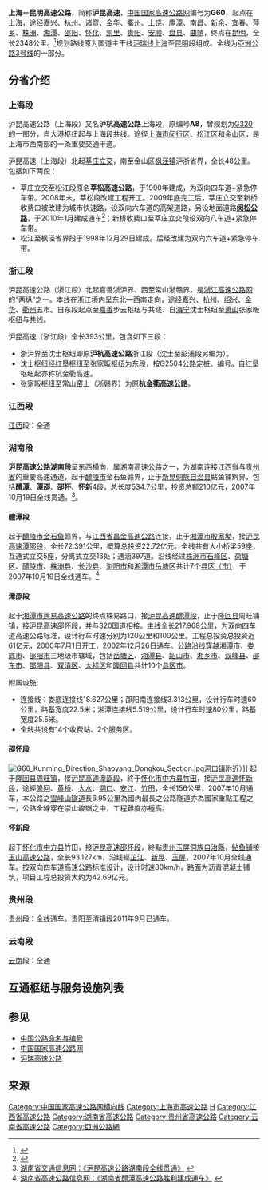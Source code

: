 {{中国高速公路信息框
| 编号 = G60
| 名称 = 上海－昆明高速公路
| 地图 = G60 map.svg
| 路线简称 = 沪昆
| 最近通车日期 = 2010年1月1日
| 规划总里程 = 2730
| 起点 = [[上海市|上海市]][[闵行区|闵行区]][[沪闵路|沪闵路]]及[[沪闵高架路|沪闵高架路]]
| 终点 = [[云南省|云南省]][[昆明市|昆明市]][[盘龙区|盘龙区]]二环北路
| 出口处数 = 
| 服务区数 = 
| 附加图片 = 
| 附加图片注释 = 
}}

'''上海－昆明高速公路'''，简称'''沪昆高速'''，[[中国国家高速公路网|中国国家高速公路网]]编号为'''G60'''，起点在[[上海|上海]]，途经[[嘉兴|嘉兴]]、[[杭州|杭州]]、[[诸暨|诸暨]]、[[金华|金华]]、[[衢州|衢州]]、[[上饶|上饶]]、[[鹰潭|鹰潭]]、[[南昌|南昌]]、[[新余|新余]]、[[宜春|宜春]]、[[萍乡|萍乡]]、[[株洲|株洲]]、[[湘潭|湘潭]]、[[邵阳|邵阳]]、[[怀化|怀化]]、[[凯里|凯里]]、[[贵阳|贵阳]]、[[安顺|安顺]]、[[盘县|盘县]]、[[曲靖|曲靖]]，终点在[[昆明|昆明]]，全长2348公里。<ref>{{Cite web |url=http://www.mot.gov.cn/images/luwang2009.jpg |title=中华人民共和国交通运输部国家高速公路网布局方案 |accessdate=2012-07-06 |archive-date=2013-09-28 |archive-url=https://web.archive.org/web/20130928220120/http://www.mot.gov.cn/images/luwang2009.jpg |dead-url=no }}</ref>规划路线原为国道主干线[[沪瑞高速公路|沪瑞线]][[上海|上海]]至[[昆明|昆明]]段组成。全线为{{Asian Highway nopic|3}}[[亞洲公路3号线|亞洲公路3号线]]的一部分。

== 分省介绍 ==

=== 上海段 ===
沪昆高速公路（上海段）又名'''沪杭高速公路'''上海段，原编号'''A8'''，曾规划为[[G320|G320]]的一部分，自大港枢纽起与{{China Expwy Name|G92}}上海段共线。途径[[上海市|上海市]][[闵行区|闵行区]]、[[松江区|松江区]]和[[金山区_(上海市)|金山区]]，是上海市西南部的一条重要交通干道。

沪昆高速（上海段）北起[[莘庄立交|莘庄立交]]，南至金山区[[枫泾镇|枫泾镇]]沪浙省界，全长48公里。包括如下两段：

*莘庄立交至松江段原名'''莘松高速公路'''，于1990年建成，为双向四车道+紧急停车带。2008年末，莘松段改建工程开工。2009年底完工后，莘庄立交至新桥收费口被改建为城市快速路，设双向六车道的高架道路，另设地面道路'''[[闵松公路|闵松公路]]'''，于2010年1月建成通车<ref>{{Cite web |url=http://sh.eastday.com/qtmt/20091229/u1a675243.html |title=东方网：沪昆高速公路主线将于2010年元旦凌晨通车 |accessdate=2010-08-16 |archive-date=2010-05-29 |archive-url=https://web.archive.org/web/20100529083701/http://sh.eastday.com/qtmt/20091229/u1a675243.html |dead-url=no }}</ref>；新桥收费口至莘庄立交段设双向八车道+紧急停车带。
*松江至枫泾省界段于1998年12月29日建成。后经改建为双向六车道+紧急停车带。

=== 浙江段 ===
{{see also|沪杭高速公路|杭金衢高速公路}}
沪昆高速公路（浙江段）北起嘉善浙沪界、西至常山浙赣界，是[[浙江高速公路|浙江高速公路网]]的“两纵”之一。本线在浙江境内呈东北—西南走向，途经[[嘉兴|嘉兴]]、[[杭州|杭州]]、[[绍兴|绍兴]]、[[金华|金华]]、[[衢州|衢州]]五市。自东段起点至[[嘉善县|嘉善]]步云枢纽与{{China Expwy Name|G92}}共线、自[[海宁|海宁]]沈士枢纽至[[萧山|萧山]]张家畈枢纽与{{China Expwy Name|G2504}}共线。

沪昆高速（浙江段）全长393公里，包含如下三段：
*浙沪界至沈士枢纽即原'''沪杭高速公路'''浙江段（沈士至彭浦段另编为{{China Expwy Name|S2|P=Zhejiang|[[沪杭高速公路|沪杭高速]]}}）。
*沈士枢纽经红垦枢纽至张家畈枢纽为{{China Expwy Name|G2504}}东段，按G2504公路定桩、编号。自红垦枢纽起亦称杭金衢高速。
*张家畈枢纽至常山窑上（浙赣界）为原'''杭金衢高速公路'''。
=== 江西段 ===
[[江西|江西]]段：全通

=== 湖南段 ===
'''沪昆高速公路湖南段'''呈东西横向，属[[湖南高速公路|湖南高速公路]]之一，为湖南连接[[江西省|江西省]]与[[贵州省|贵州省]]的重要高速通道，起于[[醴陵市|醴陵市]]金石鱼赣界，止于[[新晃侗族自治县|新晃侗族自治县]]鲇鱼铺黔界，包括'''醴潭'''、'''潭邵'''、'''邵怀'''、'''怀新'''4段，总长度534.7公里，投资总额210亿元，2007年10月19日全线贯通。<ref>[http://www.hnjt.gov.cn/static/news/news_633305529860148375_618.html 湖南省交通信息网：《沪昆高速公路湖南段全线贯通》] {{webarchive|url=https://web.archive.org/web/20090303112612/http://hnjt.gov.cn/static/news/news_633305529860148375_618.html |date=2009-03-03 }}</ref>。
====醴潭段====
起于[[醴陵市|醴陵市]][[金石鱼|金石鱼]]赣界，与[[江西省|江西省]][[昌金高速公路|昌金高速公路]]连接，止于[[湘潭市|湘潭市]][[殷家坳|殷家坳]]，接[[沪昆高速潭邵段|沪昆高速潭邵段]]，全长72.391公里，概算总投资22.72亿元。全线共有大小桥梁59座，互通式立交5座，分离式立交16处；通涵397道。沿线经过[[株洲市|株洲市]][[石峰区|石峰区]]、[[荷塘区|荷塘区]]、[[醴陵市|醴陵市]]、[[株洲县|株洲县]]、[[长沙县|长沙县]]、[[浏阳市|浏阳市]]和[[湘潭市|湘潭市]][[岳塘区|岳塘区]]共计7个[[县级行政区|县区（市）]]，于2007年10月19日全线通车。<ref>[http://www.hngs.net/news/ShowArticle.asp?ArticleID=1597 湖南省高速公路信息网：《湖南省醴潭高速公路胜利建成通车》] {{webarchive|url=https://web.archive.org/web/20071118011533/http://www.hngs.net/news/ShowArticle.asp?ArticleID=1597 |date=2007-11-18 }}</ref>
====潭邵段====
起于[[湘潭市|湘潭市]][[莲易高速公路|莲易高速公路]]的终点株易路口，接[[沪昆高速醴潭段|沪昆高速醴潭段]]，止于[[隆回县|隆回县]]周旺铺镇，接[[沪昆高速邵怀段|沪昆高速邵怀段]]，并与[[320国道|320国道]]相接。主线全长217.968公里，为双向四车道高速公路标准，设计行车时速分别为120公里和100公里。工程总投资总投资近61亿元，2000年7月1日开工，2002年12月26日通车。公路沿线穿越[[湘潭市|湘潭市]]、[[娄底市|娄底市]]、[[邵阳市|邵阳市]]三地级市辖域，包括[[岳塘区|岳塘区]]、[[湘潭县|湘潭县]]、[[韶山市|韶山市]]、[[湘乡市|湘乡市]]、[[双峰县|双峰县]]、[[邵东市|邵东市]]、[[邵阳县|邵阳县]]、[[双清区|双清区]]、[[大祥区|大祥区]]和[[隆回县|隆回县]]共计10个[[县级行政区|县区市]]。
;附属设施;
* 连接线：娄底连接线18.627公里；邵阳南连接线3.313公里，设计行车时速60公里，路基宽度22.5米；湘潭连接线5.519公里，设计行车时速80公里，路基宽度25.5米。
* 全线共设有14个收费站、2个服务区。

====邵怀段====
[[File:G60_Kunming_Direction_Shaoyang_Dongkou_Section.jpg|thumb]][[洞口镇|洞口镇]]附近）]]
起于[[隆回县|隆回县]][[周旺镇|周旺镇]]，接[[沪昆高速潭邵段|沪昆高速潭邵段]]，終于[[怀化市|怀化市]][[中方县|中方县]][[竹田_(懷化市)|竹田]]，接[[沪昆高速怀新段|沪昆高速怀新段]]，途經[[隆回|隆回]]、[[黄桥|黄桥]]、[[大水|大水]]、[[洞口|洞口]]、[[安江|安江]]、[[竹田_(懷化市)|竹田]]，全长156公里，2007年10月通车，本公路之[[雪峰山隧道|雪峰山隧道]]長6.95公里為國內最長之公路隧道亦為國家重點工程之一，公路全線穿在崇山峻嶺之中，工程難度亦極高。　

====怀新段====
起于[[怀化市|怀化市]][[中方县|中方县]]竹田，接[[沪昆高速邵怀段|沪昆高速邵怀段]]，終點[[贵州|贵州]][[玉屏侗族自治縣|玉屏侗族自治縣]]，[[鲇鱼铺|鲇鱼铺]]接[[玉山高速公路|玉山高速公路]]，全长93.127km，沿线經[[芷江|芷江]]、[[新晃|新晃]]、[[玉屏|玉屏]]，2007年10月全线通车。按双向四车道高速公路标准设计，设计时速80km/h，路面为沥青混凝土铺筑，项目工程总投资大约为42.69亿元。

=== 贵州段 ===
[[贵州|贵州]]段：全线通车。贵阳至清镇段2011年9月已通车。
=== 云南段 ===
{{see also|曲胜高速公路|曲嵩高速公路|小龙高速公路}}
[[云南|云南]]段：全通

== 互通枢纽与服务设施列表 ==
{{Start expwy exit box|place=1}}
{{Expwy exit item|type=M|name=莘庄|place=[[上海市|上海市]]|place rows=18|road connection=[[沪闵高架路|沪闵高架路]]<br/>[[沪闵路|沪闵路]]}}
{{Expwy exit item|type=H|name=莘庄|highway connection={{China Expwy Name|S4|P=Shanghai}}<br/>{{China Expwy Name|S20|P=Shanghai}}}}
{{Expwy exit item|type=E|name=水清路|road connection=水清路|comment=限昆明方向出，上海方向入口仅能进入S4及S20外圈方向}}
{{Expwy exit item|type=E|name=七莘路|road connection=[[七莘路|七莘路]]（{{中国省道名|206|P=上海}}）<br/>闵松公路|comment=限上海方向入，昆明方向出}}
{{Expwy exit item|type=E|name=中春路|road connection=中春路<br/>西环路<br/>闵松公路|comment=限杭州方向出}}
{{Expwy exit item|type=E|name=嘉闵高架路|road connection=[[嘉闵高架路|嘉闵高架路]]}}
{{Expwy exit item|type=E|name=莘砖公路|road connection=莘砖公路<br/>明华路<br/>闵松公路|comment=限上海方向出，昆明方向入}}
{{Expwy exit item|type=T|name=新桥主线}}
{{Expwy exit item|type=EH|name=新桥|highway connection={{China Expwy Name|G15}}|road connection=九新公路、新车公路（{{中国省道名|209|P=上海}}）（入）<br/>新效路、新效支路（出）}}
{{Expwy exit item|type=E|name=松江东|road connection=文翔东路<br/>中凯路}}
{{Expwy exit item|type=E|name=松江|alias=松江新城|road connection=嘉松南路（{{中国省道名|224|P=上海}}）、南期昌路（松江新城）<br/>九峰路、荣乐中路（松江）}}
{{Expwy exit item|type=EH|name=大港|state=C|road connection=光华路<br/>昆港公路|highway connection={{China Expwy Name|G1503}}<br/>{{China Expwy Name|G92}}|comment={{China Expwy Name|G92|起点}}，与{{China Expwy Name|G92}}共线段起点}}
{{Expwy exit item|type=E|name=石湖荡|state=C|road connection=苗圃公路}}
{{Expwy exit item|type=H|name=沪昆申嘉湖|state=C|highway connection={{China Expwy Name|S32|P=Shanghai}}|comment=上海方向限S32上海方向入，昆明方向限S32湖州方向出}}
{{Expwy exit item|type=E|name=新浜|state=C|road connection=叶新公路}}
{{Expwy exit item|type=T|name=枫泾主线|state=D|comment=已拆除}}
{{Expwy exit item|type=S|name=枫泾|state=C|comment=与原主线收费站平行}}
{{Expwy exit item|type=E|name=枫泾|state=C|road connection=亭枫公路（{{中国国道名|320}}）}}
{{Expwy exit item|type=B|name=沪浙界|state=C|place=沪浙界|place rows=1}}
{{Expwy exit item|type=H|name=沪杭亭枫|state=C|place=[[嘉兴市|嘉兴市]]|place rows=17|highway connection={{China Expwy Name|S36|P=Shanghai}}|comment=限上海方向出，昆明方向入}}
{{Expwy exit item|type=T|name=浙沪主线|state=D|comment=已拆除}}
{{Expwy exit item|type=E|name=嘉善|state=C}}
{{Expwy exit item|type=H|name=步云|state=C|highway connection={{China Expwy Name|G1521}}<br/>{{China Expwy Name|G92}}|comment=与{{China Expwy Name|G92}}共线段终点}}
{{Expwy exit item|type=E|name=嘉兴|alias=嘉兴东|road connection={{中国省道名|202|P=浙江}}}}
{{Expwy exit item|type=H|name=嘉兴|highway connection={{China Expwy Name|S11|P=Zhejiang}}}}
{{Expwy exit item|type=H|name=2号|highway connection={{China Expwy Name|G1522}}|comment=往G1522常熟方向限上海方向出}}
{{Expwy exit item|type=E|name=王店|road connection={{中国县道名|103}}}}
{{Expwy exit item|type=S|name=嘉兴}}
{{Expwy exit item|type=E|name=屠甸|road connection={{中国县道名|109}}}}
{{Expwy exit item|type=E|name=桐乡|road connection={{中国县道名|810}}<br/>高桥大道}}
{{Expwy exit item|type=H|name=骑塘|highway connection={{China Expwy Name|S9|P=Zhejiang}}}}
{{Expwy exit item|type=S|name=长安}}
{{Expwy exit item|type=E|name=长安|road connection={{中国县道名|110}}}}
{{Expwy exit item|type=H|name=沈士|state=C|highway connection={{China Expwy Name|G2504}}<br/>{{China Expwy Name|S2HH|P=Zhejiang}}|comment={{China Expwy Name|G2504|起点}}，与{{China Expwy Name|G2504}}共线段起点，往S2方向限上海方向入，昆明方向出}}
{{Expwy exit item|type=E|name=许村南|state=C|road connection={{中国国道名|104}}<br/>{{中国国道名|525}}<br/>东西大道|comment=与{{中国国道名|104}}共线段起点}}
{{Expwy exit item|type=H|name=绕城东|state=C|highway connection={{China Expwy Name|G92}}<br/>{{China Expwy Name|S16|P=Zhejiang}}|comment=与{{China Expwy Name|G92}}共线段起点}}
{{Expwy exit item|type=EH|name=下沙|place=[[杭州市|杭州市]]|place rows=6|highway connection={{China Expwy Name|G2504|北段}}|road connection=[[江东大桥_(杭州)|江东大桥]]（{{中国国道名|104}}）<br/>[[德胜路|德胜路]]|comment=往G2504北段限昆明方向入、上海方向出，与{{中国国道名|104}}共线段终点|state=C}}
{{Expwy exit item|type=S|name=下沙|state=C}}
{{Expwy exit item|type=E|name=下沙南|state=C|road connection=20号大街|comment=限昆明方向入、上海方向出}}
{{Expwy exit item|type=H|name=红垦|state=C|highway connection={{China Expwy Name|G92}}<br/>{{China Expwy Name|S2HY|P=Zhejiang}}|comment=与{{China Expwy Name|G92}}共线段终点，往S2限昆明方向入、上海方向出}}
{{Expwy exit item|type=HT|name=新街|state=C|highway connection={{China Expwy Name|S4|P=Zhejiang}}|comment=昆明方向限S4机场方向出、上海方向限S4杭州方向入}}
{{Expwy exit item|type=E|name=萧山东|state=C|road connection=[[彩虹快速路|彩虹快速路]]}}
{{Expwy exit item|type=E|name=杨汛桥|alias=柯桥西（杨汛桥）|state=C|place=[[绍兴市|绍兴市]]|place rows=2|road connection=杭衢高速绍兴连接线}}
{{Expwy exit item|type=H|name=联众|state=U|highway connection={{China Expwy Name|S42|P=Zhejiang}}}}
{{Expwy exit item|type=EH|name=张家畈|alias=所前|state=C|place=[[杭州市|杭州市]]|place rows=4|highway connection={{China Expwy Name|G2504}}|comment=与{{China Expwy Name|G2504}}共线段终点}}
{{Expwy exit item|type=E|name=临浦|road connection=临北路<br/>塘湄线}}
{{Expwy exit item|type=S|name=萧山}}
{{Expwy exit item|type=E|name=浦阳|road connection=大泥线（上海方向直接相接）<br/>东思线（昆明方向直接相接）}}
{{Expwy exit item|type=E|name=次坞|place=[[绍兴市|绍兴市]]|place rows=6|road connection=十店线}}
{{Expwy exit item|type=H|name=直埠|highway connection={{China Expwy Name|S26|P=Zhejiang}}<br/>{{China Expwy Name|S43|P=Zhejiang}}}}
{{Expwy exit item|type=E|name=诸暨|road connection=迎宾路<br/>西二环路}}
{{Expwy exit item|type=S|name=诸暨}}
{{Expwy exit item|type=E|name=牌头|road connection={{中国国道名|235}}<br/>站前路}}
{{Expwy exit item|type=H|name=安华|highway connection={{China Expwy Name|S24|P=Zhejiang}}}}
{{Expwy exit item|type=E|name=郑家坞|place=[[金华市|金华市]]|place rows=17|road connection={{中国国道名|351}}}}
{{Expwy exit item|type=E|name=浦江|road connection={{中国省道名|210|P=浙江}}<br/>恒昌大道}}
{{Expwy exit item|type=H|name=后宅|highway connection={{China Expwy Name|S45|P=Zhejiang}}}}
{{Expwy exit item|type=E|name=义乌|road connection=机场路}}
{{Expwy exit item|type=E|name=望道|road connection=疏港快速路}}
{{Expwy exit item|type=E|name=上溪|road connection=四通西路、四通东路（{{中国国道名|235}}）<br/>上佛路（{{中国国道名|527}}）}}
{{Expwy exit item|type=S|name=金华}}
{{Expwy exit item|type=H|name=傅村|highway connection={{China Expwy Name|G1512}}}}
{{Expwy exit item|type=E|name=鞋塘|road connection=华丰路（{{中国国道名|235}}）<br/>金山大道}}
{{Expwy exit item|type=H|name=鹤岩山|highway connection={{China Expwy Name|G25}}|comment=G25长春方向限上海方向出、昆明方向出，深圳方向限上海方向入、昆明方向入}}
{{Expwy exit item|type=EH|name=金华东|highway connection={{China Expwy Name|G25}}|road connection={{中国国道名|235}}<br/>北二环路}}
{{Expwy exit item|type=E|name=金华|road connection=迎宾大道}}
{{Expwy exit item|type=E|name=婺城|state=U|road connection=宗安街（{{中国省道名|313|P=浙江}}）}}
{{Expwy exit item|type=E|name=兰溪|road connection={{中国国道名|330}}}}
{{Expwy exit item|type=S|name=兰溪}}
{{Expwy exit item|type=E|name=金华西|road connection=白汤下路}}
{{Expwy exit item|type=E|name=游埠|road connection=游诸线<br/>河安南路<br/>章士线}}
{{Expwy exit item|type=E|name=龙游港|state=U|place=[[衢州市|衢州市]]|place rows=16}}
{{Expwy exit item|type=E|name=龙游|road connection={{中国国道名|320}}}}
{{Expwy exit item|type=H|name=吕塘角|highway connection={{China Expwy Name|G4012}}}}
{{Expwy exit item|type=S|name=衢州}}
{{Expwy exit item|type=E|name=衢江|state=U|road connection={{中国县道名|212|西虎线}}}}
{{Expwy exit item|type=E|name=衢州东|road connection={{中国省道名|305|P=浙江}}<br/>宾港北路}}
{{Expwy exit item|type=E|name=衢州西|road connection=花园中大道<br/>智慧大道}}
{{Expwy exit item|type=E|name=柯城|state=U|road connection={{中国县道名|309|航河线}}}}
{{Expwy exit item|type=P|name=后坞}}
{{Expwy exit item|type=H|name=五里|highway connection={{China Expwy Name|G3}}}}
{{Expwy exit item|type=E|name=常山东|alias=阁底|road connection={{中国县道名|510|常河线}}}}
{{Expwy exit item|type=E|name=常山|road connection=文教西路（{{中国国道名|320}}）}}
{{Expwy exit item|type=S|name=常山}}
{{Expwy exit item|type=E|name=常山西|alias=球川|road connection=利川南路}}
{{Expwy exit item|type=P|name=球川|comment=仅上海方向}}
{{Expwy exit item|type=T|name=浙赣主线|state=D|comment=昆明方向，已拆除}}
{{Expwy exit item|type=B|name=浙赣界|place=浙赣界|place rows=1}}
{{Expwy exit item|type=T|name=赣浙主线|state=D|place=[[上饶市|上饶市]]|place rows=12|comment=上海方向，已拆除}}
{{Expwy exit item|type=E|name=玉山|road connection=太甲山大道（{{中国国道名|320}}）<br/>人民大道}}
{{Expwy exit item|type=E|name=广丰|road connection={{中国国道名|320}}<br/>广丰连接线}}
{{Expwy exit item|type=H|name=上饶东|state=L|highway connection={{China  Expwy Name|G0321}}<br/>[[上浦高速公路|上浦高速]]<!--{{China Expwy Name|SXX|P=Jiangxi}}-->|comment=上浦高速建设中}}
{{Expwy exit item|type=E|name=上饶东|road connection={{中国国道名|237}}}}
{{Expwy exit item|type=E|name=上饶西|road connection=三清山西大道}}
{{Expwy exit item|type=E|name=上饶西|road connection={{中国国道名|320}}<br/>{{中国国道名|353}}}}
{{Expwy exit item|type=H|name=上饶西|highway connection={{China  Expwy Name|G1514}}}}
{{Expwy exit item|type=S|name=上饶}}
{{Expwy exit item|type=E|name=杨梅岭|road connection={{中国省道名|204|P=江西}}}}
{{Expwy exit item|type=H|name=弋阳|highway connection={{China  Expwy Name|S33|P=Jiangxi}}}}
{{Expwy exit item|type=E|name=弋阳|road connection={{中国国道名|320}}<br/>{{中国国道名|353}}}}
{{Expwy exit item|type=E|name=贵溪|place=[[鹰潭市|鹰潭市]]|place rows=6|road connection=贵溪大道}}
{{Expwy exit item|type=E|name=鹰潭东|road connection=鹰东大道<br/>白鹤湖大道}}
{{Expwy exit item|type=S|name=鹰潭}}
{{Expwy exit item|type=E|name=鹰潭西|road connection={{中国国道名|206}}<br/>鹰西大道}}
{{Expwy exit item|type=S|name=龙虎山}}
{{Expwy exit item|type=H|name=鹰潭|highway connection={{China Expwy Name|G35}}}}
{{Expwy exit item|type=E|name=余江|place=[[抚州市|抚州市]]|place rows=4}}
{{Expwy exit item|type=E|name=东乡|road connection=大富大道<br/>应龙路}}
{{Expwy exit item|type=H|name=东乡|road connection=[[东昌高速公路|东昌高速]]<!--{{China Expwy Name|S42|P=Jiangxi}}-->}}
{{Expwy exit item|type=S|name=东乡}}
{{Expwy exit item|type=E|name=进贤|place=[[南昌市|南昌市]]|place rows=9}}
{{Expwy exit item|type=H|name=昌东南|state=C|highway connection={{China Expwy Name|G6001}}<br/>{{China Expwy Name|G70}}|comment=与{{China Expwy Name|G6001}}共线段起点}}
{{Expwy exit item|type=E|name=温家圳|state=C|road connection={{中国国道名|316}}}}
{{Expwy exit item|type=E|name=黄马|state=C|road connection={{中国县道名|030}}}}
{{Expwy exit item|type=E|name=向塘|state=C|road connection={{中国国道名|105}}}}
{{Expwy exit item|type=S|name=南昌南|state=C}}
{{Expwy exit item|type=H|name=岗上|state=C|highway connection={{China Expwy Name|G6011}}<br/>[[南昌联络线高速公路|南昌联络线]]<!--{{China Expwy Name|S47|P=Jiangxi}}-->}}
{{Expwy exit item|type=E|name=丰厚|state=C|road connection=丰厚一级公路（{{中国省道名|216|P=江西}}）}}
{{Expwy exit item|type=H|name=厚田|state=C|highway connection={{China Expwy Name|G6001}}|comment=与{{China Expwy Name|G6001}}共线段终点}}
{{Expwy exit item|type=E|name=丰城|place=[[宜春市|宜春市]]|place rows=9}}
{{Expwy exit item|type=S|name=丰城}}
{{Expwy exit item|type=E|name=泉港|road connection={{中国县道名|595}}}}
{{Expwy exit item|type=E|name=胡家坊|road connection={{中国省道名|220|P=江西}}}}
{{Expwy exit item|type=E|name=樟树}}
{{Expwy exit item|type=E|name=临江|road connection={{中国省道名|228|P=江西}}}}
{{Expwy exit item|type=S|name=樟树}}
{{Expwy exit item|type=H|name=樟树|highway connection=[[东昌高速公路|东昌高速]]<!--{{China Expwy Name|S42|P=Jiangxi}}--><br/>{{China Expwy Name|S69|P=Jiangxi}}}}
{{Expwy exit item|type=E|name=黄土岗|road connection={{中国国道名|533}}}}
{{Expwy exit item|type=E|name=罗坊|place=[[新余市|新余市]]|place rows=5|road connection={{中国县道名|294}}}}
{{Expwy exit item|type=S|name=新余}}
{{Expwy exit item|type=E|name=新余|road connection={{中国省道名|221|P=江西}}<br/>{{中国省道名|223|P=江西}}}}
{{Expwy exit item|type=H|name=新余|highway connection={{China Expwy Name|G45}}}}
{{Expwy exit item|type=E|name=分宜|road connection={{中国省道名|221|P=江西}}}}
{{Expwy exit item|type=E|name=彬江|place=[[宜春市|宜春市]]|place rows=6}}
{{Expwy exit item|type=S|name=宜春}}
{{Expwy exit item|type=E|name=宜春|road connection=宜春大道（{{中国国道名|220}}）}}
{{Expwy exit item|type=EH|name=袁州|highway connection={{China Expwy Name|S81|P=Jiangxi}}}}
{{Expwy exit item|type=H|name=|highway connection=[[宜井遂高速公路|宜井遂高速]]}}
{{Expwy exit item|type=E|name=西村|road connection={{中国省道名|531|P=江西}}}}
{{Expwy exit item|type=E|name=芦溪|place=[[萍乡市|萍乡市]]|place rows=6|road connection={{中国省道名|225|P=江西}}}}
{{Expwy exit item|type=S|name=萍乡}}
{{Expwy exit item|type=E|name=萍乡|road connection=萍实北大道<br/>中环路}}
{{Expwy exit item|type=H|name=萍乡|highway connection={{China Expwy Name|S89|P=Jiangxi}}}}
{{Expwy exit item|type=E|name=湘东|road connection=湘荷北路}}
{{Expwy exit item|type=T|name=赣湘主线|state=D|comment=昆明方向，已拆除}}
{{Expwy exit item|type=B|name=赣湘界|place=赣湘界|place rows=1}}
{{Expwy exit item|type=T|name=湘赣主线|state=D|place=[[株洲市|株洲市]]|place rows=8|comment=上海方向，已拆除}}
{{Expwy exit item|type=E|name=醴陵东|road connection=醴陵大道}}
{{Expwy exit item|type=E|name=醴陵北|road connection=瓷谷大道（{{中国国道名|320}}）}}
{{Expwy exit item|type=H|name=板杉|highway connection={{China Expwy Name|G0422}}}}
{{Expwy exit item|type=S|name=醴陵}}
{{Expwy exit item|type=E|name=芷钱桥}}
{{Expwy exit item|type=E|name=株洲东|road connection=荷塘大道}}
{{Expwy exit item|type=H|name=株洲|highway connection={{China Expwy Name|S21|P=Hunan}}}}
{{Expwy exit item|type=P|name=跳马|place=[[长沙市|长沙市]]|place rows=1}}
{{Expwy exit item|type=HT|name=株洲北|place=[[湘潭市|湘潭市]]|place rows=13|highway connection={{China Expwy Name|S52|P=Hunan}}}}
{{Expwy exit item|type=H|name=殷家坳|highway connection={{China Expwy Name|G4}}}}
{{Expwy exit item|type=E|name=昭山南|state=U|road connection=芙蓉南路（{{中国国道名|107}}）|comment=限上海方向入，昆明方向出}}
{{Expwy exit item|type=E|name=岳塘|road connection=商城路}}
{{Expwy exit item|type=EH|name=湘潭北|highway connection={{China Expwy Name|S41|P=Hunan}}|road connection=莲城大道|comment=须经过收费站}}
{{Expwy exit item|type=S|name=湘潭}}
{{Expwy exit item|type=H|name=塔岭|highway connection={{China Expwy Name|G0421}}}}
{{Expwy exit item|type=H|name=韶山|highway connection={{China Expwy Name|S01|P=Hunan}}}}
{{Expwy exit item|type=S|name=湘乡东}}
{{Expwy exit item|type=E|name=湘乡|road connection=湘乡大道<br/>黄金大道}}
{{Expwy exit item|type=E|name=潭市|road connection={{中国省道名|222|P=湖南}}}}
{{Expwy exit item|type=E|name=水府}}
{{Expwy exit item|type=S|name=水府庙}}
{{Expwy exit item|type=H|name=檀树冲|state=C|place=[[娄底市|娄底市]]|place rows=5|highway connection={{China Expwy Name|S71|P=Hunan}}|comment=与{{China Expwy Name|S71|P=Hunan}}共线段起点}}
{{Expwy exit item|type=H|name=娄底|state=C|highway connection={{China Expwy Name|S70|P=Hunan}}}}
{{Expwy exit item|type=H|name=长冲|state=C|highway connection={{China Expwy Name|S71|P=Hunan}}|comment=与{{China Expwy Name|S71|P=Hunan}}共线段终点}}
{{Expwy exit item|type=E|name=双峰|road connection={{中国国道名|234}}}}
{{Expwy exit item|type=E|name=三塘铺}}
{{Expwy exit item|type=S|name=邵东|place=[[邵阳市|邵阳市]]|place rows=16}}
{{Expwy exit item|type=E|name=廉桥|road connection={{中国国道名|320}}}}
{{Expwy exit item|type=E|name=邵东|road connection=昭阳大道}}
{{Expwy exit item|type=H|name=范家山|highway connection={{China Expwy Name|S80|P=Hunan}}}}
{{Expwy exit item|type=E|name=邵阳东|road connection=世纪大道}}
{{Expwy exit item|type=S|name=宝庆}}
{{Expwy exit item|type=E|name=邵阳南|road connection=西湖南路<br/>湖口井路}}
{{Expwy exit item|type=H|name=梽木山|highway connection={{China Expwy Name|G55}}}}
{{Expwy exit item|type=E|name=周旺铺|road connection={{中国国道名|320}}<br/>{{中国省道名|240|P=湖南}}}}
{{Expwy exit item|type=S|name=隆回}}
{{Expwy exit item|type=E|name=隆回|road connection={{中国省道名|219|P=湖南}}}}
{{Expwy exit item|type=E|name=黄桥|road connection={{中国县道名|060}}}}
{{Expwy exit item|type=H|name=大水|highway connection={{China Expwy Name|S91|P=Hunan}}}}
{{Expwy exit item|type=S|name=洞口}}
{{Expwy exit item|type=E|name=洞口|road connection=蔡锷南路<br/>华荣路}}
{{Expwy exit item|type=E|name=江口|road connection={{中国国道名|241}}<br/>{{中国国道名|320}}}}
{{Expwy exit item|type=E|name=|state=U|place=[[怀化市|怀化市]]|place rows=13}}
{{Expwy exit item|type=E|name=安江|road connection={{中国省道名|222|P=湖南}}}}
{{Expwy exit item|type=P|name=安方}}
{{Expwy exit item|type=E|name=中方|road connection={{中国国道名|209}}<br/>{{中国国道名|320}}}}
{{Expwy exit item|type=H|name=竹田|highway connection={{China Expwy Name|G65}}}}
{{Expwy exit item|type=E|name=芷江|road connection={{中国国道名|320}}<br/>迎宾路<br/>海峡大道}}
{{Expwy exit item|type=S|name=芷江}}
{{Expwy exit item|type=H|name=芷江西|highway connection={{China Expwy Name|S50|P=Hunan}}}}
{{Expwy exit item|type=E|name=土桥}}
{{Expwy exit item|type=E|name=柳寨|road connection={{中国县道名|064}}}}
{{Expwy exit item|type=E|name=兴隆|road connection={{中国国道名|242}}}}
{{Expwy exit item|type=T|name=湘贵省界|state=D|comment=已拆除}}
{{Expwy exit item|type=S|name=新晃}}
{{Expwy exit item|type=B|name=贵湘界|place=贵湘界|place rows=1}}
{{Expwy exit item|type=T|name=贵湘省界|state=D|place=[[铜仁市|铜仁市]]|place rows=5|comment=已拆除}}
{{Expwy exit item|type=P|name=龙井坪}}
{{Expwy exit item|type=H|name=大龙|highway connection={{China Expwy Name|S15|P=Guizhou}}}}
{{Expwy exit item|type=P|name=玉铜|comment=加油站}}
{{Expwy exit item|type=E|name=玉屏|road connecticon=箫笛路<br/>平江路}}
{{Expwy exit item|type=E|name=岑巩|place=[[黔东南苗族侗族自治州|黔东南苗族侗族自治州]]|place rows=25|road connection={{中国省道名|203|P=贵州}}}}
{{Expwy exit item|type=E|name=青溪|road connection={{中国国道名|551}}}}
{{Expwy exit item|type=P|name=镇远}}
{{Expwy exit item|type=S|name=三穗}}
{{Expwy exit item|type=E|name=三穗|road connection=新陆大道（{{中国国道名|320}}）<br/>将军大道}}
{{Expwy exit item|type=H|name=院屯|highway connection={{China Expwy Name|S84|P=Guizhou}}}}
{{Expwy exit item|type=E|name=台烈|road connection={{中国国道名|320}}}}
{{Expwy exit item|type=H|name=岑松|highway connection={{China Expwy Name|S25|P=Guizhou}}}}
{{Expwy exit item|type=E|name=岑松|road connection={{中国国道名|320}}}}
{{Expwy exit item|type=S|name=温泉}}
{{Expwy exit item|type=E|name=剑河|road connection={{中国国道名|320}}}}
{{Expwy exit item|type=P|name=台江|comment=加油站}}
{{Expwy exit item|type=E|name=台江|road connection={{中国国道名|211}}<br/>{{中国国道名|320}}}}
{{Expwy exit item|type=H|name=下长坡|highway connection=[[凯雷高速公路|凯雷高速]]<!--{{China Expwy Name|S63|P=Guizhou}}-->}}
{{Expwy exit item|type=H|name=三棵树|state=C|highway connection={{China Expwy Name|S07|P=Guizhou|[[凯里环城高速公路|凯里环城高速]]}}|comment=与{{China Expwy Name|S07|P=Guizhou|[[凯里环城高速公路|凯里环城高速]]}}共线段起点}}
{{Expwy exit item|type=S|name=三棵树|state=C}}
{{Expwy exit item|type=E|name=凯里东|state=C|road connection=西湖路（{{中国国道名|243}}）}}
{{Expwy exit item|type=E|name=凯里|state=C|road connection=凯开大道（{{中国国道名|320}}）}}
{{Expwy exit item|type=H|name=青虎冲|state=C|highway connection={{China Expwy Name|S62|P=Guizhou}}}}
{{Expwy exit item|type=E|name=凯里西|state=C|road connection={{中国国道名|320}}}}
{{Expwy exit item|type=H|name=麻江|state=C|highway connection={{China Expwy Name|S07|P=Guizhou|[[凯里环城高速公路|凯里环城高速]]}}|comment=与{{China Expwy Name|S07|P=Guizhou|[[凯里环城高速公路|凯里环城高速]]}}共线段终点}}
{{Expwy exit item|type=E|name=麻江|road connection=迎宾北路}}
{{Expwy exit item|type=S|name=麻江}}
{{Expwy exit item|type=H|name=麻江西|state=C|highway connection={{China Expwy Name|G75}}|comment=与{{China Expwy Name|G75}}共线段起点}}
{{Expwy exit item|type=H|name=福泉|state=C|highway connection={{China Expwy Name|S35|P=Guizhou}}}}
{{Expwy exit item|type=E|name=马场坪|place=[[黔南布依族苗族自治州|黔南布依族苗族自治州]]|place rows=8|road connection={{中国国道名|210}}<br/>{{中国国道名|320}}|state=C}}
{{Expwy exit item|type=E|name=黄丝|road connection={{中国国道名|210}}<br/>{{中国国道名|320}}|state=C}}
{{Expwy exit item|type=E|name=贵定|road connection={{中国县道名|926|金南大道}}<br/>迎宾大道|state=C}}
{{Expwy exit item|type=S|name=牟朱洞|state=C}}
{{Expwy exit item|type=E|name=盘江|state=C|road connection={{中国国道名|210}}<br/>{{中国国道名|320}}}}
{{Expwy exit item|type=E|name=龙里东|state=C|road connection=宏基路<br/>西环路<br/>环北路}}
{{Expwy exit item|type=S|name=龙里|state=C}}
{{Expwy exit item|type=E|name=龙里西|state=C|road connection=继望路<br/>双龙路}}
{{Expwy exit item|type=H|name=小碧|state=C|place=[[贵阳市|贵阳市]]|place rows=16|highway connection={{China Expwy Name|G6002}}<br/>{{China Expwy Name|G69}}<br/>{{China Expwy Name|G75}}<br/>{{China Expwy Name|G7521}}|comment=与{{China Expwy Name|G75}}共线段终点，与{{China Expwy Name|G6002}}{{China Expwy Name|G69}}{{China Expwy Name|G7521}}共线段起点}}
{{Expwy exit item|type=S|name=小碧|state=C|comment=仅上海方向}}
{{Expwy exit item|type=E|name=贵阳东|state=C}}
{{Expwy exit item|type=S|name=龙洞堡|state=C}}
{{Expwy exit item|type=EH|name=秦祺|state=C|highway connection={{China Expwy Name|G76}}|road connection=龙洞堡大道|comment={{China Expwy Name|G7521|终点}}，与{{China Expwy Name|G7521}}共线段终点，与{{China Expwy Name|G76}}共线段起点}}
{{Expwy exit item|type=EH|name=牛郎关|state=C|highway connection={{China Expwy Name|G69}}<br/>{{China Expwy Name|S01|P=Guizhou}}|road connection=富源南路|comment=与{{China Expwy Name|G69}}共线段终点}}
{{Expwy exit item|type=E|name=经开|state=C|road connection=王宽路}}
{{Expwy exit item|type=E|name=花溪|state=C}}
{{Expwy exit item|type=H|name=金竹|state=C|highway connection={{China Expwy Name|S01|P=Guizhou}}}}
{{Expwy exit item|type=EH|name=金华|state=C|highway connection=[[贵黄高速公路|贵黄高速]]}}
{{Expwy exit item|type=EH|name=贵阳西|state=C|highway connection={{China Expwy Name|G6002}}|road connection=金清大道（{{中国国道名|320}}）|comment=与{{China Expwy Name|G6002}}共线段终点}}
{{Expwy exit item|type=E|name=观山湖|state=C}}
{{Expwy exit item|type=E|name=清镇|state=C|road connection=百马大道}}
{{Expwy exit item|type=H|name=庙儿山|state=C|highway connection=[[贵黄高速公路|贵黄高速]]|comment=限上海方向出，昆明方向入}}
{{Expwy exit item|type=E|name=庙儿山|state=C|road connection=贵黄公路（{{中国国道名|320}}）|comment=限上海方向出，昆明方向入}}
{{Expwy exit item|type=H|name=红枫湖|state=C|highway connection={{China Expwy Name|G76}}|comment=与{{China Expwy Name|G76}}共线段终点}}
{{Expwy exit item|type=E|name=夏云|place=[[安顺市|安顺市]]|place rows=18|road connection=贵黄公路（{{中国国道名|320}}）}}
{{Expwy exit item|type=P|name=夏云}}
{{Expwy exit item|type=E|name=平坝|road connection=贵黄公路（{{中国国道名|320}}）<br/>平黎大道}}
{{Expwy exit item|type=E|name=天龙|road connection={{中国县道名|005}}}}
{{Expwy exit item|type=S|name=云峰}}
{{Expwy exit item|type=H|name=安顺东|highway connection=[[安顺环城高速公路|安顺环城高速]]<!--{{China Expwy Name|S03|P=Guizhou}}--><br/>{{China Expwy Name|S55|P=Guizhou}}}}
{{Expwy exit item|type=E|name=安顺东|road connection=黄果树大街（{{中国国道名|320}}）}}
{{Expwy exit item|type=E|name=安顺南|road connection=紫云路（{{中国省道名|209|P=贵州}}）<br/>龙宫大道}}
{{Expwy exit item|type=H|name=小屯|highway connection=[[安顺环城高速公路|安顺环城高速]]<!--{{China Expwy Name|S03|P=Guizhou}}--><br/>[[花安高速公路|花安高速]]<!--{{China Expwy Name|S89|P=Guizhou}}-->}}
{{Expwy exit item|type=S|name=龙宫}}
{{Expwy exit item|type=E|name=龙宫|road connection={{中国国道名|320}}}}
{{Expwy exit item|type=H|name=镇宁|highway connection={{China Expwy Name|G7611}}}}
{{Expwy exit item|type=E|name=镇宁|road connection=红星大道<br/>天马大道<br/>天瀑路}}
{{Expwy exit item|type=E|name=黄果树|road connection=贵黄公路（{{中国国道名|320}}）<br/>迎宾大道}}
{{Expwy exit item|type=E|name=关岭|road connection=关兴公路（{{中国省道名|213|P=贵州}}）}}
{{Expwy exit item|type=S|name=关岭}}
{{Expwy exit item|type=E|name=永宁|road connection={{中国国道名|320}}}}
{{Expwy exit item|type=E|name=岗乌}}
{{Expwy exit item|type=E|name=晴隆|place=[[黔西南布依族苗族自治州|黔西南布依族苗族自治州]]|place rows=6|road connection=黄庄大道}}
{{Expwy exit item|type=S|name=晴隆}}
{{Expwy exit item|type=E|name=沙子|road connection={{中国国道名|320}}}}
{{Expwy exit item|type=H|name=江西坡|highway connection={{China Expwy Name|G7612}}}}
{{Expwy exit item|type=S|name=茶场}}
{{Expwy exit item|type=E|name=普安|road connection=新区大道（{{中国国道名|320}}）}}
{{Expwy exit item|type=E|name=英武|place=[[六盘水市|六盘水市]]|place rows=11|road connection={{中国国道名|320}}}}
{{Expwy exit item|type=S|name=刘官}}
{{Expwy exit item|type=E|name=刘官|road connection={{中国国道名|320}}}}
{{Expwy exit item|type=E|name=两河|road connection={{中国国道名|320}}}}
{{Expwy exit item|type=H|name=盘州东|highway connection=[[水兴高速公路|水兴高速]]<!--{{China Expwy Name|S77|P=Guizhou}}-->}}
{{Expwy exit item|type=E|name=红果北}}
{{Expwy exit item|type=S|name=红果}}
{{Expwy exit item|type=E|name=盘州|road connection=迎宾大道<br/>盘州大道}}
{{Expwy exit item|type=E|name=红果西|road connection=057乡道}}
{{Expwy exit item|type=E|name=平关|road connection={{中国国道名|320}}}}
{{Expwy exit item|type=T|name=贵滇省界|state=D|comment=已拆除}}
{{Expwy exit item|type=B|name=贵滇界|place=贵滇界|place rows=1}}
{{Expwy exit item|type=E|name=盛境关|place=[[曲靖市|曲靖市]]|place rows=25|road connection={{中国省道名|204|P=云南}}}}
{{Expwy exit item|type=P|name=盛境关}}
{{Expwy exit item|type=T|name=滇贵省界|state=D|comment=已拆除}}
{{Expwy exit item|type=E|name=富源|road connection=胜境街（{{中国国道名|320}}）<br/>胜境大道}}
{{Expwy exit item|type=E|name=回隆}}
{{Expwy exit item|type=S|name=白水}}
{{Expwy exit item|type=E|name=电厂}}
{{Expwy exit item|type=E|name=天生桥|road connection={{中国国道名|326}}}}
{{Expwy exit item|type=S|name=曲靖东}}
{{Expwy exit item|type=H|name=大龙潭|highway connection=[[滇中环线高速公路|滇中环线高速]]<!--{{China Expwy Name|S91|P=Yunnan}}-->}}
{{Expwy exit item|type=E|name=沾益|road connection={{中国国道名|320}}<br/>{{中国国道名|326}}}}
{{Expwy exit item|type=E|name=小坡|road connection=翠峰北路<br/>盘江路}}
{{Expwy exit item|type=E|name=曲靖|road connection=麒麟南路}}
{{Expwy exit item|type=S|name=红庙}}
{{Expwy exit item|type=E|name=南海子曲靖|road connection={{中国国道名|248}}<br/>{{中国国道名|320}}}}
{{Expwy exit item|type=P|name=杨官田|comment=仅昆明方向}}
{{Expwy exit item|type=P|name=马龙}}
{{Expwy exit item|type=E|name=马龙|road connection=龙西路}}
{{Expwy exit item|type=P|name=红军哨}}
{{Expwy exit item|type=H|name=马龙|state=C|highway connection={{China Expwy Name|G56}}<!--<br/>[[XX高速公路|XX高速]]{{China Expwy Name|S72|P=Yunnan}}-->|comment=与{{China Expwy Name|G56}}共线段起点}}
{{Expwy exit item|type=S|name=滴翠山|state=C}}
{{Expwy exit item|type=P|name=旧县|state=C}}
{{Expwy exit item|type=E|name=旧县|state=C|road connection=建设路<br/>日新路}}
{{Expwy exit item|type=E|name=红桥|state=C|road connection=国宾路}}
{{Expwy exit item|type=S|name=左所|state=C}}
{{Expwy exit item|type=E|name=易隆|state=C|place=[[昆明市|昆明市]]|place rows=21|road connection={{中国国道名|248}}}}
{{Expwy exit item|type=S|name=易隆|state=C}}
{{Expwy exit item|type=E|name=小新街|state=C|road connection={{中国国道名|248}}}}
{{Expwy exit item|type=S|name=小铺|state=C|comment=仅昆明方向}}
{{Expwy exit item|type=H|name=小街|state=C|highway connection={{China Expwy Name|G85}}}}
{{Expwy exit item|type=E|name=嵩明|state=C}}
{{Expwy exit item|type=E|name=嵩明西|state=C|road connection=兰茂路}}
{{Expwy exit item|type=S|name=嵩明|state=C}}
{{Expwy exit item|type=E|name=军马场|state=C}}
{{Expwy exit item|type=H|name=杨林南|state=C|highway connection={{China Expwy Name|G5601}}|comment=与{{China Expwy Name|G5601}}共线段起点}}
{{Expwy exit item|type=E|name=兔耳|state=C|road connection=哨关大道}}
{{Expwy exit item|type=H|name=乌龙|state=C|highway connection={{China Expwy Name|G56}}|comment=与{{China Expwy Name|G56}}共线段终点}}
{{Expwy exit item|type=E|name=Y071|state=C|road connection=071乡道|comment=昆明方向只有入口}}
{{Expwy exit item|type=T|name=昆明北|state=C}}
{{Expwy exit item|type=S|name=双龙|state=C}}
{{Expwy exit item|type=E|name=阳光高尔夫|state=C}}
{{Expwy exit item|type=H|name=九龙湾|state=C|highway connection={{China Expwy Name|G5601}}|comment=与{{China Expwy Name|G5601}}共线段终点}}
{{Expwy exit item|type=S|name=严家山|comment=仅上海方向}}
{{Expwy exit item|type=E|name=金殿|road connection=沣源路}}
{{Expwy exit item|type=S|name=加油站}}
{{Expwy exit item|type=M|name=小庄|road connection=二环快速<br/>二环北路}}
{{End expwy exit box|place=1}}

== 参见 ==
* [[中国公路命名与编号|中国公路命名与编号]]
* [[中国国家高速公路网|中国国家高速公路网]]
* [[沪瑞高速公路|沪瑞高速公路]]

== 来源 ==
{{Reflist}}

{{上海市高速公路}}
{{浙江省高速公路}}
{{江西省高速公路}}
{{湖南省高速公路}}
{{贵州省高速公路}}
{{云南省高速公路}}
{{中国国家高速公路网}}
{{亞洲公路網}}
{{Yunnan topics}}

[[Category:中国国家高速公路网横向线|Category:中国国家高速公路网横向线]]
[[Category:上海市高速公路|Category:上海市高速公路]]
[[Category:浙江省高速公路|H]]
[[Category:江西省高速公路|Category:江西省高速公路]]
[[Category:湖南省高速公路|Category:湖南省高速公路]]
[[Category:贵州省高速公路|Category:贵州省高速公路]]
[[Category:云南省高速公路|Category:云南省高速公路]]
[[Category:亞洲公路網|Category:亞洲公路網]]